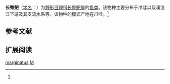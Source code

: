 {{Speciesbox
| name = 长臀鲃
| status = 
| status_system = 
| image = 
| genus = Mystacoleucus
| species = marginatus
| authority = Cuvier et Valenciennes, 1842<ref name='id5961'>{{cite web| url =http://www.bioinfo.cn/db05/BjdwSpecies.php?action=view&id=5961| title =长臀鲃| work =中国动物物种编目数据库| publisher =中国科学院微生物研究所| author =中国科学院动物研究所| accessdate =2009-04-11| deadurl =yes| archiveurl =https://web.archive.org/web/20160305010105/http://www.bioinfo.cn/db05/BjdwSpecies.php?action=view&id=5961| archivedate =2016-03-05}}</ref>
}}

'''长臀鲃'''（[[学名|学名]]：{{lang|la|''Mystacoleucus marginatus''}}）为[[鲤形目|鲤形目]][[鲤科|鲤科]][[长臀鲃属|长臀鲃属]]的[[鱼类|鱼类]]。该物种主要分布于爪哇以及澜沧江下游及其支流水系等。该物种的模式产地在爪哇。<ref name='id5961'/>

== 参考文献 ==
{{reflist}}

== 扩展阅读 ==
{{refbegin}}
{{wikispecies-inline|Mystacoleucus marginatus|长臀鲃}}
{{refend}}
{{Taxonbar|from=Q1039413}}

[[Category:长臀鲃属|marginatus]]
[[Category:1842年描述的魚類|M]]


{{鯉形目小作品}}